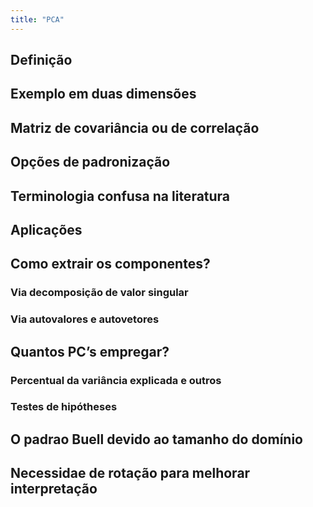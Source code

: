```yaml
---
title: "PCA"
---
```


## Definição

## Exemplo em duas dimensões

## Matriz de covariância ou de correlação

## Opções de padronização

## Terminologia confusa na literatura

## Aplicações

## Como extrair os componentes?

### Via decomposição de valor singular

### Via autovalores e autovetores

## Quantos PC's empregar?

### Percentual da variância explicada e outros

### Testes de hipótheses

### 

## O padrao Buell devido ao tamanho do domínio

## Necessidae de rotação para melhorar interpretação